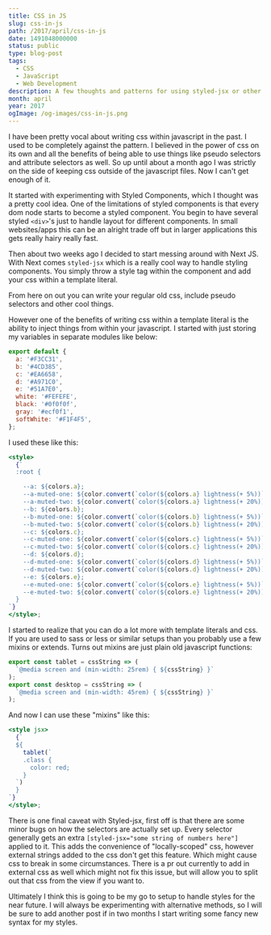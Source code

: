 ```yaml
---
title: CSS in JS
slug: css-in-js
path: /2017/april/css-in-js
date: 1491048000000
status: public
type: blog-post
tags:
  - CSS
  - JavaScript
  - Web Development
description: A few thoughts and patterns for using styled-jsx or other CSS-in-JS solutions
month: april
year: 2017
ogImage: /og-images/css-in-js.png
---
```



I have been pretty vocal about writing css within javascript in the past. I used
to be completely against the pattern. I believed in the power of css on its own
and all the benefits of being able to use things like pseudo selectors and
attribute selectors as well. So up until about a month ago I was strictly on the
side of keeping css outside of the javascript files. Now I can't get enough of
it.

It started with experimenting with Styled Components, which I thought was a
pretty cool idea. One of the limitations of styled components is that every dom
node starts to become a styled component. You begin to have several styled
`<div>`'s just to handle layout for different components. In small websites/apps
this can be an alright trade off but in larger applications this gets really
hairy really fast.

Then about two weeks ago I decided to start messing around with Next JS. With
Next comes `styled-jsx` which is a really cool way to handle styling components.
You simply throw a style tag within the component and add your css within a
template literal.

From here on out you can write your regular old css, include pseudo selectors
and other cool things.

However one of the benefits of writing css within a template literal is the
ability to inject things from within your javascript. I started with just
storing my variables in separate modules like below:

```js
export default {
  a: '#F3CC31',
  b: '#4CD385',
  c: '#EA6658',
  d: '#A971C0',
  e: '#51A7E0',
  white: '#FEFEFE',
  black: '#0f0f0f',
  gray: '#ecf0f1',
  softWhite: '#F1F4F5',
};
```

I used these like this:

```jsx
<style>
  {`
  :root {

    --a: ${colors.a};
    --a-muted-one: ${color.convert(`color(${colors.a} lightness(+ 5%))`)};
    --a-muted-two: ${color.convert(`color(${colors.a} lightness(+ 20%))`)};
    --b: ${colors.b};
    --b-muted-one: ${color.convert(`color(${colors.b} lightness(+ 5%))`)};
    --b-muted-two: ${color.convert(`color(${colors.b} lightness(+ 20%))`)};
    --c: ${colors.c};
    --c-muted-one: ${color.convert(`color(${colors.c} lightness(+ 5%))`)};
    --c-muted-two: ${color.convert(`color(${colors.c} lightness(+ 20%))`)};
    --d: ${colors.d};
    --d-muted-one: ${color.convert(`color(${colors.d} lightness(+ 5%))`)};
    --d-muted-two: ${color.convert(`color(${colors.d} lightness(+ 20%))`)};
    --e: ${colors.e};
    --e-muted-one: ${color.convert(`color(${colors.e} lightness(+ 5%))`)};
    --e-muted-two: ${color.convert(`color(${colors.e} lightness(+ 20%))`)};
  }
`}
</style>;
```

I started to realize that you can do a lot more with template literals and css.
If you are used to sass or less or similar setups than you probably use a few
mixins or extends. Turns out mixins are just plain old javascript functions:

```js
export const tablet = cssString => (
  `@media screen and (min-width: 25rem) { ${cssString} }`
);
export const desktop = cssString => (
  `@media screen and (min-width: 45rem) { ${cssString} }`
);
```

And now I can use these "mixins" like this:

```jsx
<style jsx>
  {`
  ${
    tablet(`
    .class {
      color: red;
    }
  `)
  }
`}
</style>;
```

There is one final caveat with Styled-jsx, first off is that there are some
minor bugs on how the selectors are actually set up. Every selector generally
gets an extra `[styled-jsx="some string of numbers here"]` applied to it. This
adds the convenience of "locally-scoped" css, however external strings added to
the css don't get this feature. Which might cause css to break in some
circumstances. There is a pr out currently to add in external css as well which
might not fix this issue, but will allow you to split out that css from the view
if you want to.

Ultimately I think this is going to be my go to setup to handle styles for the
near future. I will always be experimenting with alternative methods, so I will
be sure to add another post if in two months I start writing some fancy new
syntax for my styles.

